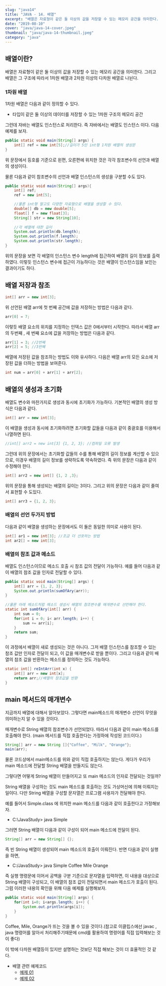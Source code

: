 ```yaml
---
slug: "java14"
title: "JAVA - 14. 배열"
excerpt: "배열은 자료형이 같은 둘 이상의 값을 저장할 수 있는 메모리 공간을 의미한다. 그리고 배열은 그 구조에 따라서 1차원 배열과 2차원 이상의 다차원 배열로 나뉜다."
date: "2019-08-10"
cover: "java/java-14-cover.jpeg"
thumbnail: "java/java-14-thumbnail.jpeg"
category: "java"
---
```


## 배열이란?
배열은 자료형이 같은 둘 이상의 값을 저장할 수 있는 메모리 공간을 의미한다. 그리고 배열은 그 구조에 따라서 1차원 배열과 2차원 이상의 다차원 배열로 나뉜다. <!-- more -->

### 1차원 배열
1차원 배열은 다음과 같이 정의할 수 있다.
- 타입이 같은 둘 이상의 데이터를 저장할 수 있는 1차원 구조의 메모리 공간

그런데 자바는 배열도 인스턴스로 처리한다. 즉 자바에서는 배열도 인스턴스 이다. 다음 예제를 보자.

```java
public static void main(String[] args) {
	int[] ref = new int[5];//길이가 5인 int형 1차원 배열의 생성문
}
```

위 문장에서 등호를 기준으로 왼편, 오른편에 위치한 것은 각각 참조변수의 선언과 배열의 생성이다. 

물론 다음과 같이 참조변수의 선언과 배열 인스턴스의 생성을 구분할 수도 있다.

```java
public static void main(String[] args){
    int[] ref;
    ref = new int[5];

    //물론 int형 말고도 다양한 자료형으로 배열을 생성할 수 있다.
    double[] db = new double[5];
    float[] f = new float[3];
    String[] str = new String[10];
    
    //각 배열에 대한 길이 
    System.out.println(db.length);
    System.out.println(f.length);
    System.out.println(str.length);
}
```

위의 문장을 보면 각 배열의 인스턴스 변수 length에 접근하여 배열의 길이 정보를 출력하였다. 이렇듯 인스턴스 변수에 접근이 가능하다는 것은 배열이 인스턴스임을 보인는 결과이기도 하다.

## 배열 저장과 참조

```java
int[] arr = new int[3];
```

위 선언된 배열 arr에 첫 번째 공간에 값을 저장하는 방법은 다음과 같다.
```java
arr[0] = 7;
```

이렇듯 배열 요소의 위치를 지정하는 인덱스 값은 0에서부터 시작한다. 따라서 배열 arr의 두번째 , 새 번째 요소에 값을 저장하는 방법은 다음과 같다.

```java
arr[1] = 3; //2번째
arr[2] = 5; //3번째
```

배열에 저장된 값을 참조하는 방법도 이와 유사하다. 다음은 배열 arr의 모든 요소에 저장된 값을 더하는 방법을 보여준다. 
```java
int num = arr[0] + arr[1] + arr[2];
```

## 배열의 생성과 초기화
배열도 변수와 마찬가지로 생성과 동시에 초기화가 가능하다. 기본적인 배열의 생성 방식은 다음과 같다.
```java
int[] arr = new int[3];
```

이 배열을 생성과 동시에 초기화하려면 초기화할 값들을 다음과 같이 중괄호를 이용해서 나열하면 된다. 
```java
//int[] arr2 = new int[3] {1, 2, 3}; //컴파일 오류 발생
```
	
그런데 위의 문장에서는 초기화할 값들의 수를 통해 배열의 길이 정보를 계산할 수 있으므로, 이경우 배열의 길이 정보를 생략하도록 약속하였다. 즉 위의 문장은 다음과 같이 수정해야 한다.

```java
int[] arr2 = new int[] {1, 2 ,3};
```
	
위의 문장을 통해 생성되는 배열의 길이는 3이다. 그리고 위의 문장은 다음과 같이 줄여서 표현할 수 도있다.

```java
int[] arr3 = {1, 2, 3};
```
	
### 배열의 선언 두가지 방법
다음과 같이 배열을 생성하는 문장에서도 이 둘은 동일한 의미로 사용이 된다.

```java
int[] ar1 = new int[3]; //조금 더 선호하는 방법
int ar2[] = new int[3];
```
	
	
	
### 배열의 참조 값과 메소드
배열도 인스턴스이므로 메소드 호출 시 참조 값의 전달이 가능하다. 예를 들어 다음과 같이 배열의 참조 값을 인자로 전달할 수 있다.

```java
public static void main(String[] args) {
    int[] arr = {1, 2, 3};
    System.out.println(sumOfAry(arr));
}
	
//물론 아래 메소드처럼 메소드 생성시 배열의 참조변수를 매개변수로 선언해야 한다.
static int sumOfAry(int[] arr) {
    int sum = 0;
    for(int i = 0; i< arr.length; i++) {
        sum += arr[i];
    }
    return sum;
}
```

이 과정에서 배열이 새로 생성되는 것은 아니다. 그저 배열 인스턴스를 참조할 수 있는 참조 값만 인자로 전달이 되고, 이 값을 매개변수로 받을 뿐이다. 그리고 다음과 같이 배열의 참조 값을 반환하는 메소드를 정의하는 것도 가능하다.
```java
static int[] reIntArr(int x) {
    int[] arr = new int[x];
    return arr;//배열의 참조값을 반환
}
```

## main 메서드의 매개변수
지금까지 배열에 대해서 알아보았다. 그렇다면 main메소드의 매개변수 선언이 무엇을 의미하는지 알 수 있을 것이다.

매개변수로 String 배열의 참조변수가 선언되었다. 따라서 다음과 같이 main 메소드를 호출해야 한다. (main 메서드를 직접 호출한다는 가정하에 작성된 코드이다.)

```java
String[] arr = new String []{"Coffee", "Milk", "Orange"};
main(arr);
```

물론 코드상에서 main메소드를 위와 같이 직접 호출하지는 않는다. 게다가 우리가 main 메소드에 전달할 String 배열을 만들지도 않는다. 

그렇다면 어떻게 String 배열이 만들어지고 또 main 메소드의 인자로 전달되는 것일까?

String 배열을 구성하는 것도 main 메소드를 호출하는 것도 가상머신에 의해 이뤄지는 일이다. 다만 String 배열을 구성할 문자열은 프로그램 사용자가 전달해야 한다. 

예를 들어서 Simple.class 에 위치한 main 메소드를 다음과 같이 호출한다고 가정해보자. 
- C:\JavaStudy> java Simple

그러면 String 배열이 다음과 같이 구성이 되어 main 메소드에 전달이 된다. 

```java
String[] arr = new String[] {};
```

즉 빈 String 배열이 생성되어 main 메소드의 호출이 이뤄진다. 반면 다음과 같이 실행을 하면, 
- C:/JavaStudy> java Simple Coffee Mile Orange

즉 실행 명령문에 이어서 공백을 구분 기준으로 문자열을 입력하면, 이 내용을 대상으로 String 배열이 구성되고, 이 배열의 참조 값이 전달되면서 main 메소드가 호출이 된다. 그럼 이러한 내용의 확인을 위해 다음 예제를 실행해보자.

```java
public static void main(String[] args) {
    for(int i=0; i<args.length; i++) {
        System.out.println(args[i]);
    }
}
```

Coffee, Mile, Orange가 뜨는 것을 볼 수 있을 것이다.(참고로 이클립스에선 javac , java 명령어를 알아서 처리해주기때문에 cmd를 활용하여 명령어를 직접 입력해보는 것이 좋다)

이 밖에 다차원 배열등이 있지만 설명하는 것보단 직접 해보는 것이 더 효율적인 것 같다.

- 배열 관련 예제코드
    - [예제 01](https://github.com/gojaebeom/java_tutorial/blob/master/src/ch10_%EB%B0%B0%EC%97%B4/%EB%B0%B0%EC%97%B4_%EC%98%88%EC%A0%9C01.java)
    - [예제 02](https://github.com/gojaebeom/java_tutorial/blob/master/src/ch10_%EB%B0%B0%EC%97%B4/%EB%B0%B0%EC%97%B4_%EC%98%88%EC%A0%9C02.java)
